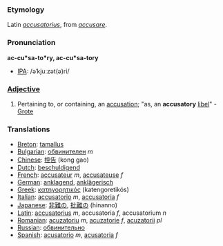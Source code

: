 ===Etymology===
Latin ''[[accusatorius]]'', from ''[[accusare]]''.
===Pronunciation===
'''ac-cu*sa-to*ry, ac-cu*sa-tory'''
*[[IPA]]: /əˈkjuːzət(ə)ri/

===[[Adjective]]===
#Pertaining to, or containing, an [[accusation]]; "as, an '''accusatory''' [[libel]]" - [[Grote]]

===Translations===
*[[Breton]]: [[tamallus]]
*[[Bulgarian]]: [[обвинителен]] ''m''
*[[Chinese]]: [[控告]] (kong gao)
*[[Dutch]]: [[beschuldigend]]
*[[French]]: [[accusateur]] ''m'', [[accusateuse]] ''f''
*[[German]]: [[anklagend]], [[anklägerisch]]
*[[Greek]]: [[κατηγορητικός]] (katengoretikós)
*[[Italian]]: [[accusatorio]] ''m'', [[accusatoria]] ''f''
*[[Japanese]]: [[非難]]の, [[批難]]の (hinanno)
*[[Latin]]: [[accusatorius]] ''m'', accusatoria ''f'', accusatorium ''n''
*[[Romanian]]: [[acuzatoriu]] ''m'', [[acuzatorie]] ''f'', [[acuzatorii]] ''pl''
*[[Russian]]: [[обвинительно]]
*[[Spanish]]: [[acusatorio]] ''m'', [[acusatoria]] ''f''
